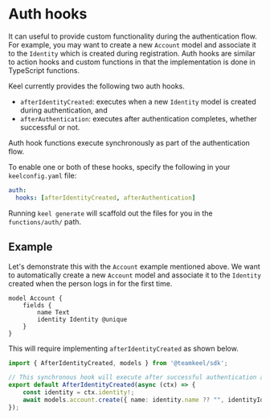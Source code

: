 # Auth hooks

It can useful to provide custom functionality during the authentication flow.  For example, you may want to create a new `Account` model and associate it to the `Identity` which is created during registration.  Auth hooks are similar to action hooks and custom functions in that the implementation is done in TypeScript functions.

Keel currently provides the following two auth hooks.
 - `afterIdentityCreated`: executes when a new `Identity` model is created during authentication, and
 - `afterAuthentication`: executes after authentication completes, whether successful or not.

<Callout type="info">
  Auth hook functions execute synchronously as part of the authentication flow.
</Callout>

To enable one or both of these hooks, specify the following in your `keelconfig.yaml` file:

```yaml
auth:
  hooks: [afterIdentityCreated, afterAuthentication]
```

Running `keel generate` will scaffold out the files for you in the `functions/auth/` path.

## Example

Let's demonstrate this with the `Account` example mentioned above. We want to automatically create a new `Account` model and associate it to the `Identity` created when the person logs in for the first time.

```keel
model Account {
    fields {
        name Text
        identity Identity @unique
    }
}
```

This will require implementing `afterIdentityCreated` as shown below.

```typescript
import { AfterIdentityCreated, models } from '@teamkeel/sdk';

// This synchronous hook will execute after successful authentication and a new identity record created
export default AfterIdentityCreated(async (ctx) => {
    const identity = ctx.identity!;
    await models.account.create({ name: identity.name ?? "", identityId: identity.id });
});
```